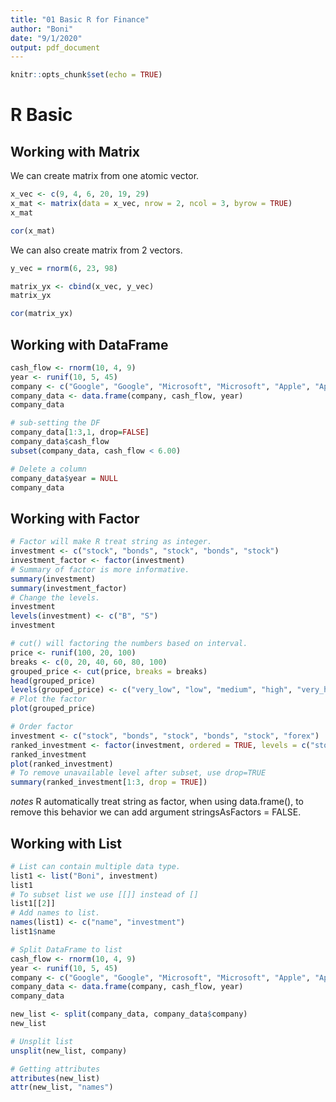 ```yaml
---
title: "01 Basic R for Finance"
author: "Boni"
date: "9/1/2020"
output: pdf_document
---
```


```r
knitr::opts_chunk$set(echo = TRUE)
```

# R Basic

## Working with Matrix
We can create matrix from one atomic vector.
```r
x_vec <- c(9, 4, 6, 20, 19, 29)
x_mat <- matrix(data = x_vec, nrow = 2, ncol = 3, byrow = TRUE)
x_mat

cor(x_mat)
```

We can also create matrix from 2 vectors.
```r
y_vec = rnorm(6, 23, 98)

matrix_yx <- cbind(x_vec, y_vec)
matrix_yx

cor(matrix_yx)
```

## Working with DataFrame

```r
cash_flow <- rnorm(10, 4, 9)
year <- runif(10, 5, 45)
company <- c("Google", "Google", "Microsoft", "Microsoft", "Apple", "Apple", "Google", "Google", "Microsoft", "Microsoft")
company_data <- data.frame(company, cash_flow, year)
company_data

# sub-setting the DF
company_data[1:3,1, drop=FALSE]
company_data$cash_flow
subset(company_data, cash_flow < 6.00)

# Delete a column
company_data$year = NULL
company_data
```
## Working with Factor
```r
# Factor will make R treat string as integer.
investment <- c("stock", "bonds", "stock", "bonds", "stock")
investment_factor <- factor(investment)
# Summary of factor is more informative.
summary(investment)
summary(investment_factor)
# Change the levels.
investment
levels(investment) <- c("B", "S")
investment

# cut() will factoring the numbers based on interval.
price <- runif(100, 20, 100)
breaks <- c(0, 20, 40, 60, 80, 100)
grouped_price <- cut(price, breaks = breaks)
head(grouped_price)
levels(grouped_price) <- c("very_low", "low", "medium", "high", "very_high")
# Plot the factor
plot(grouped_price)

# Order factor
investment <- c("stock", "bonds", "stock", "bonds", "stock", "forex")
ranked_investment <- factor(investment, ordered = TRUE, levels = c("stock", "forex", "bonds"))
ranked_investment
plot(ranked_investment)
# To remove unavailable level after subset, use drop=TRUE
summary(ranked_investment[1:3, drop = TRUE])
```

*notes* R automatically treat string as factor, when using data.frame(), to remove this behavior we can add argument stringsAsFactors = FALSE.

## Working with List
```r
# List can contain multiple data type.
list1 <- list("Boni", investment)
list1
# To subset list we use [[]] instead of []
list1[[2]]
# Add names to list.
names(list1) <- c("name", "investment")
list1$name

# Split DataFrame to list
cash_flow <- rnorm(10, 4, 9)
year <- runif(10, 5, 45)
company <- c("Google", "Google", "Microsoft", "Microsoft", "Apple", "Apple", "Google", "Google", "Microsoft", "Microsoft")
company_data <- data.frame(company, cash_flow, year)
company_data

new_list <- split(company_data, company_data$company)
new_list

# Unsplit list
unsplit(new_list, company)

# Getting attributes
attributes(new_list)
attr(new_list, "names")
```

